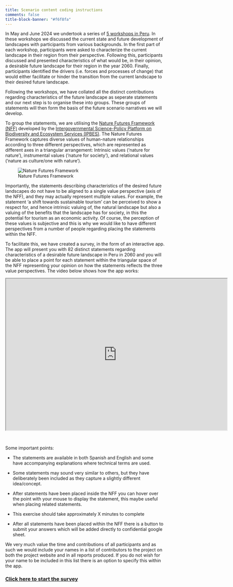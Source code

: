 ```yaml
---
title: Scenario content coding instructions
comments: false
title-block-banner: "#f6f8fa"
---
```


In May and June 2024 we undertook a series of [5 workshops in Peru](Scenario_workshops_2024_blog.qmd). In these workshops we discussed the current state and future development of landscapes with participants from various backgrounds. In the first part of each workshop, participants were asked to characterize the current landscape in their region from their perspective. Following this, participants discussed and presented characteristics of what would be, in their opinion, a desirable future landscape for their region in the year 2060. Finally, participants identified the drivers (i.e. forces and processes of change) that would either facilitate or hinder the transition from the current landscape to their desired future landscape.

Following the workshops, we have collated all the distinct contributions regarding characteristics of the future landscape as seperate statements and our next step is to organise these into groups. These groups of statements will then form the basis of the future scenario narratives we will develop.

To group the statements, we are utilising the [Nature Futures Framework (NFF)](https://www.naturefuturesframework.org/) developed by the [Intergovernmental Science-Policy Platform on Biodiversity and Ecosystem Services (IPBES)](https://www.ipbes.net/). The Nature Futures Framework captures diverse values of human-nature relationships according to three different perspectives, which are represented as different axes in a triangular arrangement: Intrinsic values (‘nature for nature’), instrumental values (‘nature for society’), and relational values (‘nature as culture/one with nature’).

![Nature Futures Framework](img/NFF.png)

Importantly, the statements describing characteristics of the desired future landscapes do not have to be aligned to a single value perspective (axis of the NFF), and they may actually represent multiple values. For example, the statement 'a shift towards sustainable tourism' can be perceived to show a respect for, and hence intrinsic valuing of, the natural landscape but also a valuing of the benefits that the landscape has for society, in this the potential for tourism as an economic activity. Of course, the perception of these values is subjective and this is why we would like to have different perspectives from a number of people regarding placing the statements within the NFF.

To facilitate this, we have created a survey, in the form of an interactive app. The app will present you with 82 distinct statements regarding characteristics of a desirable future landscape in Peru in 2060 and you will be able to place a point for each statement within the triangular space of the NFF representing your opinion on how the statements reflects the three value perspectives. The video below shows how the app works:

<iframe src="https://drive.google.com/file/d/1e9L2eFRMcuZNED45qT5FHb0V7hkPZaTL/preview" width="700" height="480" allow="autoplay"  style="border:1;display:block;margin:auto"></iframe>
<br>

Some important points:

-    The statements are available in both Spanish and English and some have accompanying explanations where technical terms are used.

-    Some statements may sound very similar to others, but they have deliberately been included as they capture a slightly different idea/concept.

-    After statements have been placed inside the NFF you can hover over the point with your mouse to display the statement, this maybe useful when placing related statements.

-    This exercise should take approximately X minutes to complete

-    After all statements have been placed within the NFF there is a button to submit your answers which will be added directly to confidential google sheet.

We very much value the time and contributions of all participants and as such we would include your names in a list of contributors to the project on both the project website and in all reports produced. If you do not wish for your name to be included in this list there is an option to specify this within the app.

### [[**Click here to start the survey**]{.underline}](https://nascent-peru.shinyapps.io/nff-coding/)

